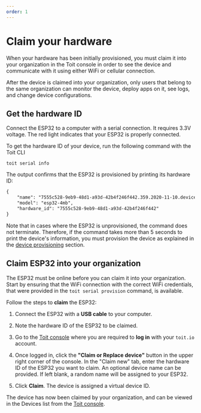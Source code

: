 ```yaml
---
order: 1
---
```


# Claim your hardware

When your hardware has been initially provisioned, you must claim it into your organization in the Toit console in order to see the device and communicate with it using either WiFi or cellular connection.

After the device is claimed into your organization, only users that belong to the same organization can monitor the device, deploy apps on it, see logs, and change device configurations.

## Get the hardware ID

Connect the ESP32 to a computer with a serial connection. It requires 3.3V voltage. The red light indicates that your ESP32 is properly connected.

To get the hardware ID of your device, run the following command with the Toit CLI

```shell
toit serial info
```

The output confirms that the ESP32 is provisioned by printing its hardware ID:

```txt
{
	"name": "7555c528-9eb9-48d1-a93d-42b4f246f442.359.2020-11-10.device.toitware.com",
	"model": "esp32-4mb",
	"hardware_id": "7555c528-9eb9-48d1-a93d-42b4f246f442"
}
```

Note that in cases where the ESP32 is unprovisioned, the command does not terminate.
Therefore, if the command takes more than 5 seconds to print the device's information, you must provision the device as explained in the [device provisioning](../provision) section.

## Claim ESP32 into your organization

The ESP32 must be online before you can claim it into your organization. Start by ensuring that the WiFi connection with the correct WiFi credentials, that were provided in the `toit serial provision` command, is available.

Follow the steps to **claim** the ESP32:

1. Connect the ESP32 with a **USB cable** to your computer.

2. Note the hardware ID of the ESP32 to be claimed.

3. Go to the <a href="https://console.toit.io/" target="_blank">Toit console</a> where you are required to **log in** with your `toit.io` account.

4. Once logged in, click the **"Claim or Replace device"** button in the upper right corner of the console. In the "Claim new" tab, enter the hardware ID of the ESP32 you want to claim.
   An optional device name can be provided. If left blank, a random name will be assigned to your ESP32.

5. Click **Claim**. The device is assigned a virtual device ID.

The device has now been claimed by your organization, and can be viewed in the Devices list from the <a href="https://console.toit.io/" target="_blank">Toit console</a>.
